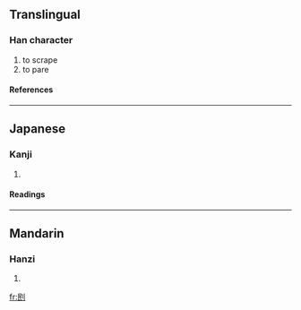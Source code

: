 ==Translingual==
===Han character===
{{Han char|rn=18|rad=刀|as=05|sn=7|four=7270<sub>0</sub>|canj=口心中弓 (RPLN)}}
# to scrape
# to pare
====References====
{{Han ref|kx=0138.060|dkj=01918|dj=0311.070|hdz=10331.070|uh=5221|ud=21025|bh=CA6E|bd=51822}}
----
==Japanese==
===Kanji===
{{ja-kanji|grade=|rs=刀05}}
# {{defn|Japanese}}
====Readings====
{{ja-readings|on=[[びん]] (bin), [[みん]] (min)|kun=[[けずる]] (kezuru)}}
----
==Mandarin==
===Hanzi===
{{cmn-hanzi|pin=[[mǐn]] ([[min3]])|wg=min<sup>3</sup>}}
# {{defn|Mandarin}}

[[fr:刡]]